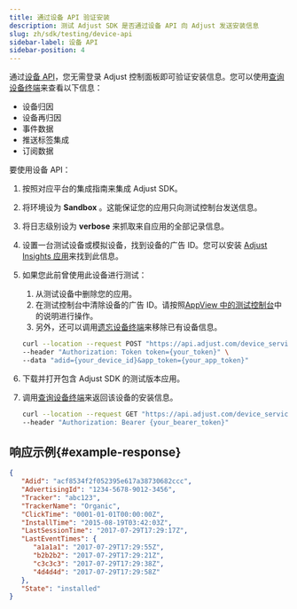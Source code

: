 ```yaml
---
title: 通过设备 API 验证安装
description: 测试 Adjust SDK 是否通过设备 API 向 Adjust 发送安装信息
slug: zh/sdk/testing/device-api
sidebar-label: 设备 API
sidebar-position: 4
---
```


通过[设备 API](/zh/api/device-api/)，您无需登录 Adjust 控制面板即可验证安装信息。您可以使用[查询设备终端](/zh/api/device-api/inspect/)来查看以下信息：

-  设备归因
-  设备再归因
-  事件数据
-  推送标签集成
-  订阅数据

要使用设备 API：

1. 按照对应平台的集成指南来集成 Adjust SDK。

2. 将环境设为 **Sandbox** 。这能保证您的应用只向测试控制台发送信息。

3. 将日志级别设为 **verbose** 来抓取来自应用的全部记录信息。

4. 设置一台测试设备或模拟设备，找到设备的广告 ID。您可以安装 [Adjust Insights 应用](https://apps.apple.com/us/app/adjust-insights/id1125517808)来找到此信息。

5. 如果您此前曾使用此设备进行测试：

   1. 从测试设备中删除您的应用。
   2. 在测试控制台中清除设备的广告 ID。请按照[AppView 中的测试控制台](https://help.adjust.com/zh/article/testing-console#forget-device)中的说明进行操作。
   3. 另外，还可以调用[遗忘设备终端](/zh/api/device-api/forget/)来移除已有设备信息。

   ```bash
   curl --location --request POST "https://api.adjust.com/device_service/api/v1/forget_device" \
   --header "Authorization: Token token={your_token}" \
   --data "adid={your_device_id}&app_token={your_app_token}"
   ```

6. 下载并打开包含 Adjust SDK 的测试版本应用。

7. 调用[查询设备终端](/zh/api/device-api/inspect/)来返回该设备的安装信息。

   ```bash
   curl --location --request GET "https://api.adjust.com/device_service/api/v1/inspect_device?advertising_id={your_advertising_id}&app_token={your_app_token}" \
   --header "Authorization: Bearer {your_bearer_token}"
   ```

## 响应示例{#example-response}

```json
{
   "Adid": "acf8534f2f052395e617a38730682ccc",
   "AdvertisingId": "1234-5678-9012-3456",
   "Tracker": "abc123",
   "TrackerName": "Organic",
   "ClickTime": "0001-01-01T00:00:00Z",
   "InstallTime": "2015-08-19T03:42:03Z",
   "LastSessionTime": "2017-07-29T17:29:17Z",
   "LastEventTimes": {
      "a1a1a1": "2017-07-29T17:29:55Z",
      "b2b2b2": "2017-07-29T17:29:21Z",
      "c3c3c3": "2017-07-29T17:29:38Z",
      "4d4d4d": "2017-07-29T17:29:58Z"
   },
   "State": "installed"
}
```

